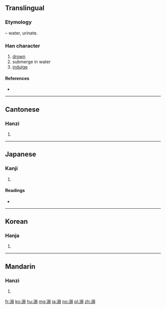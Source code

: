 {{also|尿}}
==Translingual==

===Etymology===
{{Han compound|水|alt1=氵|t1=water|弱|ls=psc|c1=s|c2=p}} – water, urinate.

===Han character===
{{Han char|rn=85|rad=水|as=10|sn=13|four=37127|canj=ENMM}}

# [[drown]]
# submerge in water
# [[indulge]]

====References====
* {{Han ref|kx=0641.110|dkj=17990|dj=1048.170|hdz=31710.070|uh=6EBA|ud=28346|bh=B7C4|bd=47044}}

----

==Cantonese==

===Hanzi===
{{yue-hanzi|jyut=|y=nik6, niu6}}

# {{defn|lang=yue|sort=水10}}

----

==Japanese==

===Kanji===
{{ja-kanji|grade=|rs=水10}}

# {{defn|lang=ja|sort=水10}}

====Readings====
* {{ja-readings|on=[[でき]] (deki), [[じょう]] (jō), [[にょう]] (nyō)|kun=[[おぼれる]] (oboreru), [[いばり]] (ibari)}}

----

==Korean==

===Hanja===
{{ko-hanja|hangeul=닉>익, 뇨>요|eumhun=|rv=nik>ik, nyo>yo|mr=nik>ik, nyo>yo|y=nik>ik, nyo>yo}}

# {{defn|lang=ko|sort=水10}}

----

==Mandarin==

===Hanzi===
{{cmn-hanzi|pin=[[nì]] ([[ni4]]), [[niào]] ([[niao4]])|wg=ni<sup>4</sup>, niao<sup>4</sup>}}

# {{defn|lang=cmn|sort=水10}}

[[fr:溺]]
[[ko:溺]]
[[hu:溺]]
[[mg:溺]]
[[ja:溺]]
[[no:溺]]
[[pl:溺]]
[[zh:溺]]